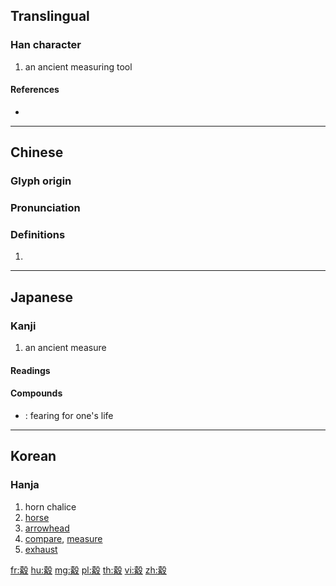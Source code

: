 {{character info/new}}
==Translingual==

===Han character===
{{Han char|rn=148|rad=角|as=10|sn=17|four=47247|canj=GBHNE|ids=⿹𣪊角}}

# an ancient measuring tool

====References====
* {{Han ref|kx=1144.180|dkj=35144|dj=1611.040|hdz=80028.050|uh=89F3|ud=35315|bh=EE7D|bd=61053}}

----

==Chinese==
{{zh-forms}}

===Glyph origin===
{{Han etym}}

===Pronunciation===
{{zh-pron
|m=hú
|c=huk6,kok3
|h=pfs=
|md=
|mn=
|w=
|mc=y
|oc=y
|cat=
}}

===Definitions===
{{zh-hanzi}}

# {{rfdef|lang=zh}}

----

==Japanese==

===Kanji===
{{ja-kanji|grade=|rs=角10}}

# an ancient measure

====Readings====
{{ja-readings|goon=[[ごく]] (goku)|kanon=[[こく]] (koku)}}

====Compounds====
{{der-top|Compounds}}
* {{ja-r|觳觫|こくそく}}: fearing for one's life
{{der-bottom}}

----

==Korean==

===Hanja===
{{ko-hanja|hangeul=곡|eumhun=|rv=gok|mr=kok|y=kok}}

# horn chalice
# [[horse]]
# [[arrowhead]]
# [[compare]], [[measure]]
# [[exhaust]]

[[fr:觳]]
[[hu:觳]]
[[mg:觳]]
[[pl:觳]]
[[th:觳]]
[[vi:觳]]
[[zh:觳]]